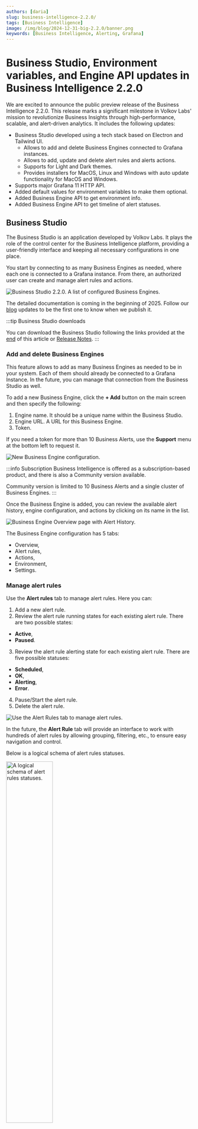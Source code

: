 ```yaml
---
authors: [daria]
slug: business-intelligence-2.2.0/
tags: [Business Intelligence]
image: /img/blog/2024-12-31-big-2.2.0/banner.png
keywords: [Business Intelligence, Alerting, Grafana]
---
```



# Business Studio, Environment variables, and Engine API updates in Business Intelligence 2.2.0

We are excited to announce the public preview release of the Business Intelligence 2.2.0. This release marks a significant milestone in Volkov Labs' mission to revolutionize Business Insights through high-performance, scalable, and alert-driven analytics. It includes the following updates:

- Business Studio developed using a tech stack based on Electron and Tailwind UI.
  - Allows to add and delete Business Engines connected to Grafana instances.
  - Allows to add, update and delete alert rules and alerts actions.
  - Supports for Light and Dark themes.
  - Provides installers for MacOS, Linux and Windows with auto update functionality for MacOS and Windows.
- Supports major Grafana 11 HTTP API.
- Added default values for environment variables to make them optional.
- Added Business Engine API to get environment info.
- Added Business Engine API to get timeline of alert statuses.

## Business Studio

The Business Studio is an application developed by Volkov Labs. It plays the role of the control center for the Business Intelligence platform, providing a user-friendly interface and keeping all necessary configurations in one place.

You start by connecting to as many Business Engines as needed, where each one is connected to a Grafana instance. From there, an authorized user can create and manage alert rules and actions.

<Image
  title="Business Studio 2.2.0. A list of configured Business Engines."
  src="/img/blog/2024-12-31-big-2.2.0/business-studio-220-engines.png"
/>

The detailed documentation is coming in the beginning of 2025. Follow our [blog](/blog/) updates to be the first one to know when we publish it.

:::tip Business Studio downloads

You can download the Business Studio following the links provided at the [end](#business-studio-downloads) of this article or [Release Notes](/big/release/).
:::

### Add and delete Business Engines

This feature allows to add as many Business Engines as needed to be in your system. Each of them should already be connected to a Grafana Instance. In the future, you can manage that connection from the Business Studio as well.

To add a new Business Engine, click the **+ Add** button on the main screen and then specify the following:

1. Engine name. It should be a unique name within the Business Studio.
2. Engine URL. A URL for this Business Engine.
3. Token.

If you need a token for more than 10 Business Alerts, use the **Support** menu at the bottom left to request it.

<Image
  title="New Business Engine configuration."
  src="/img/blog/2024-12-31-big-2.2.0/new-engine.png"
/>

:::info Subscription
Business Intelligence is offered as a subscription-based product, and there is also a Community version available.

Community version is limited to 10 Business Alerts and a single cluster of Business Engines.
:::

Once the Business Engine is added, you can review the available alert history, engine configuration, and actions by clicking on its name in the list.

<Image
  title="Business Engine Overview page with Alert History."
  src="/img/blog/2024-12-31-big-2.2.0/engine-overview.png"
/>

The Business Engine configuration has 5 tabs:

- Overview,
- Alert rules,
- Actions,
- Environment,
- Settings.

### Manage alert rules

Use the **Alert rules** tab to manage alert rules. Here you can:

1. Add a new alert rule.
2. Review the alert rule running states for each existing alert rule. There are two possible states:

- **Active**,
- **Paused**.

3. Review the alert rule alerting state for each existing alert rule. There are five possible statuses:

- **Scheduled**,
- **OK**,
- **Alerting**,
- **Error**.

4. Pause/Start the alert rule.
5. Delete the alert rule.

<Image
  title="Use the Alert Rules tab to manage alert rules."
  src="/img/blog/2024-12-31-big-2.2.0/tab-alert-rules.png"
/>

In the future, the **Alert Rule** tab will provide an interface to work with hundreds of alert rules by allowing grouping, filtering, etc., to ensure easy navigation and control.

Below is a logical schema of alert rules statuses.

<Image
  title="A logical schema of alert rules statuses."
  src="/img/blog/2024-12-31-big-2.2.0/alert-statuses.png"
  width="50%"
/>

The **Add a new rule** window looks as follows:

<Image
  title="The Add a new rule window."
  src="/img/blog/2024-12-31-big-2.2.0/new-rule.png"
/>

The new alert rule/edit window has the following configuration elements to specify:

- **Title** is an alert name.
- **Schedule** is a frequency of how often the rule should run. With CRON expressions your schedule can be as complex as needed.
- **Target Dashboard** and **Target Panel** are drop-downs to select from the existing ones. The alert rule will take queries and thresholds from there automatically.
- **Time Range** could be either taken from the dashboard or specified custom.
- The alert **evaluation** could be set to **Thresholds** or **Regex Pattern**.
  - For the **Thresholds**, the alert examines the data against thresholds set in the panel options.
  - For the **Regex Pattern**, the alert examines the specified fields (optional) and searches the specified pattern.
- For the alert **action**, select from the drop-down list of the existing, pre-configured action APIs.
- **Add Annotation** option.
  - specify **Panel** to create and attach an annotation to a panel,
  - specify **Dashboard** to create and attach an annotation to a dashboard (i.e. all panels of this dashboard),
  - specify **Disabled** to disable the creation of any annotation following the alert rule breach.

### Manage alert actions

Use the **Actions** tab to manage alert actions. Here you can:

1. Add a new alert action.
2. Delete an existing alert action.
3. There must be at least one alert action configured. That is the reason why there has to be a **default** alert action without a trash can icon (not possible to delete).

<Image
  title="The Actions tab to manage alert actions."
  src="/img/blog/2024-12-31-big-2.2.0/tab-actions.png"
/>

The **Add a new action** window looks as follows:

<Image
  title="The Add a new action window."
  src="/img/blog/2024-12-31-big-2.2.0/new-action.png"
/>

The new alert action/edit mode has the following configuration elements to specify:

- **Title** is an action name,
- **Type** (HTTP or Logs),
- **HTTP Request URL** and request **method**. You can add **Headers** (additional information) to a request if needed,
- **Message** template customizable using Handlebars.

You can use the **Test Connectivity** button to check REST API endpoint availability.

### Supports for Light and Dark themes

The Business Studio follows system visual appearance preferences by supporting Light and Dark color themes.

<Image
  title="The Business Studio supports Light and Dark color themes."
  src="/img/blog/2024-12-31-big-2.2.0/theme.png"
/>

## Business Studio installers

We ensured the installation could be done in one click for MacOS, Linux, and Windows. For MacOS and Windows, you can configure the auto-update functionality to stay up-to-date with the latest release features.

### Changelog

To help users follow the new features, we provide access to the **Change log** at the bottom left corner.

<Image
  title="Changelog menu in the Business Studio."
  src="/img/blog/2024-12-31-big-2.2.0/changelog.png"
/>

## Support of major Grafana 11 HTTP API

The Business Studio works with Grafana starting from version 11. It might work with Grafana 10.X, but we did not extensively test that compatibility. Use at your own risk.

The Business Intelligence platform will always be compatible with the most current Grafana version.

## Default values for environment variables

To simplify the initial Business Engine setup, we configured many of the environment variables by giving them default values.

There are only 7 environment variables that must be set during the installation:

- Timescale database connection details.
- Grafana URL and Token (Service Account).

<Code
  url="https://github.com/VolkovLabs/business-intelligence/blob/main/.env"
  language="shell"
/>

## Added Engine API to get environment info

All environment variables are displayed on the **Environment** tab. In the future, we plan to allow them to be modified. The environment info is taken by using the [GET /environment endpoint](/big/api/).

<Image
  title="Environment variables for the Charlie Engine 1."
  src="/img/blog/2024-12-31-big-2.2.0/env.png"
/>

## Added Engine API to get timeline of alert statuses

The timeline of alerting states is a subset of all alert rule records and includes only instances where alerting state changes. We added Engine API endpoint to [get timeline of alerting states](/big/api/).

For instance, below is the complete list of alert rule states.

```text
date                      Previous            New
1/1/25, 10:29:01 AM       OK                  Alerting
1/1/25, 10:28:01 AM       OK                  OK
1/1/25, 10:27:01 AM       OK                  OK
1/1/25, 10:26:01 AM       OK                  OK
1/1/25, 10:25:01 AM       OK                  OK
1/1/25, 10:24:01 AM       OK                  OK
```

And here is the timeline. It consists of only the records where the alerting state changes.

```text
date                      Previous            New
1/1/25, 10:29:01 AM       OK                  Alerting
```

## Business Studio Downloads

:::info Security risks

MacOS and Windows installers are signed and notarized with encryption. End to end build process are fully automated using GitHub workflows to avoid any security risks.

:::

- MacOS:
  - [Apple Disk Image for arm64 (Apple Mx processor)](https://github.com/VolkovLabs/business-intelligence/releases/download/v2.2.0/Business.Studio-2.2.0-arm64.dmg)
  - [Apple Disk Image for x86 (Intel)](https://github.com/VolkovLabs/business-intelligence/releases/download/v2.2.0/Business.Studio-2.2.0-x64.dmg)
  - [ZIP file for arm64 (Apple Mx processor)](https://github.com/VolkovLabs/business-intelligence/releases/download/v2.2.0/Business.Studio-darwin-arm64-2.2.0.zip)
  - [ZIP file for x86 (Intel)](https://github.com/VolkovLabs/business-intelligence/releases/download/v2.2.0/Business.Studio-darwin-x64-2.2.0.zip)
- Linux:
  - [RPM for arm64](https://github.com/VolkovLabs/business-intelligence/releases/download/v2.2.0/business-studio-2.2.0-1.arm64.rpm)
  - [RPM for x64](https://github.com/VolkovLabs/business-intelligence/releases/download/v2.2.0/business-studio-2.2.0-1.x86_64.rpm)
  - [Debian for arm64](https://github.com/VolkovLabs/business-intelligence/releases/download/v2.2.0/business-studio_2.2.0_arm64.deb)
  - [Debian for x86](https://github.com/VolkovLabs/business-intelligence/releases/download/v2.2.0/business-studio_2.2.0_amd64.deb)
- Windows
  - [Executable](https://github.com/VolkovLabs/business-intelligence/releases/download/v2.2.0/Business.Studio-2.2.0.Setup.exe)

<GettingStarted />

## Release Notes

### Business Studio 2.2.0

- Added Getting Started messages for new installations.
- Added descriptions to engines, alerts, and actions configuration.
- Added Engine Settings page to update connection details and token.
- Added Engine Environment page to display configuration.
- Updated release workflow to sign and notarize MacOS and Windows installers.
- Updated Overview pages to display alerting states.
- Minor UI updates for engine, alert rules and action management.

### Business Engine 2.2.0

- Added API to get environment info.
- Added API to get timeline of alerting states.
- Added server and scheduler restart if database disconnected with fatal error.
- Updated Grafana health check for Cloud instances.
- Updated default log level to "log" to increase number of message for troubleshooting.

### Business Studio 2.1.0

- Major UI updates for engine, alert rules and action management.
- Added JSON highlights for the latest event in alert rules.
- Added auto application updater for MacOS and Windows.
- Added minimum Business Engine version check.

### Business Engine 2.1.0

- Added Engine version for compatibility with Business Studio.
- Added default values for environment variables to make them optional.
- Added environment variable for custom database name.
- Added API to get history events for Overview page.
- Added API to get alert rules and actions by Id for updating in Business Studio.
- Updated support time ranges in Scenes dashboards for Grafana 11.3+.

### Business Studio 2.0.0

- Developed using a tech stack based on Electron and Tailwind UI.
- Allows to add and delete Business Engines connected to Grafana instances.
- Allows to add, update and delete Actions and Alerts.
- Supports for Light and Dark themes.
- Provides installers for MacOS, Linux and Windows.

### Business Engine 2.0.0

- Developed using a tech stack based on NestJS framework.
- Supports Grafana 11 HTTP API.
- Uses Timescale database to store configuration.
- Uses Prometheus to store internal metrics.
- Supports distributed High-Availability.
- Allows to add, update and delete Alerts and Actions.

<Feedback />
